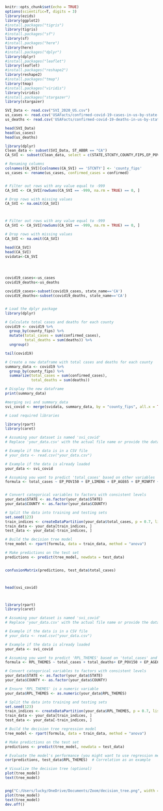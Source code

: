 






```r

knitr::opts_chunk$set(echo = TRUE)
options(scientific=T, digits = 3) 
library(ezids)
library(ggplot2)
#install.packages("tigris")
library(tigris)
#install.packages("sf")
library(sf)
#install.packages("here")
library(here)
#install.packages("dplyr")
library(dplyr)
#install.packages("leaflet")
library(leaflet)
#install.packages("reshape2")
library(reshape2)
#install.packages("tmap")
library(tmap)
#install.packages("viridis")
library(viridis)
#install.packages("stargazer")
library(stargazer)


```




```r

SVI_Data <- read.csv("SVI_2020_US.csv")
us_cases <- read.csv('USAFacts/confirmed-covid-19-cases-in-us-by-state-and-county.csv')
us_deaths <- read.csv('USAFacts/confirmed-covid-19-deaths-in-us-by-state-and-county.csv')

head(SVI_Data)
head(us_cases)
head(us_deaths)

```


```r
library(dplyr)
Clean_data <- subset(SVI_Data, ST_ABBR == "CA")
CA_SVI <- subset(Clean_data, select = c(STATE,STCNTY,COUNTY,FIPS,EP_POV150,EP_LIMENG,EP_AGE65, EP_MINRTY,	EP_UNEMP,	EP_NOHSDP,EP_AGE17,EP_DISABL,EP_SNGPNT,EP_MUNIT,EP_MOBILE,EP_CROWD,EP_NOVEH,EP_GROUPQ,RPL_THEMES) )

# Renaming columns
colnames(CA_SVI)[colnames(CA_SVI) == 'STCNTY'] <- 'county_fips'
us_cases <- rename(us_cases, confirmed_cases = confirmed)


# Filter out rows with any value equal to -999
CA_SVI <- CA_SVI[rowSums(CA_SVI == -999, na.rm = TRUE) == 0, ]

# Drop rows with missing values
CA_SVI <- na.omit(CA_SVI)




```




```r
# Filter out rows with any value equal to -999
CA_SVI <- CA_SVI[rowSums(CA_SVI == -999, na.rm = TRUE) == 0, ]

# Drop rows with missing values
CA_SVI <- na.omit(CA_SVI)

head(CA_SVI)
head(CA_SVI)
svidata<-CA_SVI





```

```r
covid19_cases<-us_cases
covid19_deaths<-us_deaths

covid19_cases<-subset(covid19_cases, state_name=='CA')
covid19_deaths<-subset(covid19_deaths, state_name=='CA')



```



```r

# Load the dplyr package
library(dplyr)

# Calculate total cases and deaths for each county
covid19 <- covid19 %>%
  group_by(county_fips) %>%
  mutate(total_cases = sum(confirmed_cases),
         total_deaths = sum(deaths)) %>%
  ungroup()


```


```r

tail(covid19)

```

```r


# Create a new dataframe with total cases and deaths for each county
summary_data <- covid19 %>%
  group_by(county_fips) %>%
  summarize(total_cases = sum(confirmed_cases),
            total_deaths = sum(deaths))

# Display the new dataframe
print(summary_data)


```

```r
#merging svi and summary_data
svi_covid <- merge(svidata, summary_data, by = "county_fips", all.x = TRUE)


```



```r
# Load required libraries

library(rpart)
library(caret)

# Assuming your dataset is named 'svi_covid'
# Replace 'your_data.csv' with the actual file name or provide the data directly if it's in a different format

# Example if the data is in a CSV file
# your_data <- read.csv("your_data.csv")

# Example if the data is already loaded
your_data <- svi_covid

# Assuming you want to predict 'total_cases' based on other variables
formula <- total_cases ~ EP_POV150 + EP_LIMENG + EP_AGE65 + EP_MINRTY + EP_UNEMP + EP_NOHSDP 


# Convert categorical variables to factors with consistent levels
your_data$STATE <- as.factor(your_data$STATE)
your_data$COUNTY <- as.factor(your_data$COUNTY)

# Split the data into training and testing sets
set.seed(123)
train_indices <- createDataPartition(your_data$total_cases, p = 0.7, list = FALSE)
train_data <- your_data[train_indices, ]
test_data <- your_data[-train_indices, ]

# Build the decision tree model
tree_model <- rpart(formula, data = train_data, method = "anova")

# Make predictions on the test set
predictions <- predict(tree_model, newdata = test_data)


confusionMatrix(predictions, test_data$total_cases)




```



```r




head(svi_covid)




```






```r
library(rpart)
library(caret)

# Assuming your dataset is named 'svi_covid'
# Replace 'your_data.csv' with the actual file name or provide the data directly if it's in a different format

# Example if the data is in a CSV file
# your_data <- read.csv("your_data.csv")

# Example if the data is already loaded
your_data <- svi_covid

# Assuming you want to predict 'RPL_THEMES' based on 'total_cases' and 'total_deaths'
formula <- RPL_THEMES ~ total_cases + total_deaths+ EP_POV150 + EP_AGE65 

# Convert categorical variables to factors with consistent levels
your_data$STATE <- as.factor(your_data$STATE)
your_data$COUNTY <- as.factor(your_data$COUNTY)

# Ensure 'RPL_THEMES' is a numeric variable
your_data$RPL_THEMES <- as.numeric(your_data$RPL_THEMES)

# Split the data into training and testing sets
set.seed(123)
train_indices <- createDataPartition(your_data$RPL_THEMES, p = 0.7, list = FALSE)
train_data <- your_data[train_indices, ]
test_data <- your_data[-train_indices, ]

# Build the decision tree regression model
tree_model <- rpart(formula, data = train_data, method = "anova")

# Make predictions on the test set
predictions <- predict(tree_model, newdata = test_data)

# Evaluate the model's performance (you might want to use regression metrics)
cor(predictions, test_data$RPL_THEMES)  # Correlation as an example

# Visualize the decision tree (optional)
plot(tree_model)
text(tree_model)


png("C:/Users/lucky/OneDrive/Documents/Zoom/decision_tree.png", width = 800, height = 600)
plot(tree_model)
text(tree_model)
dev.off()


```



